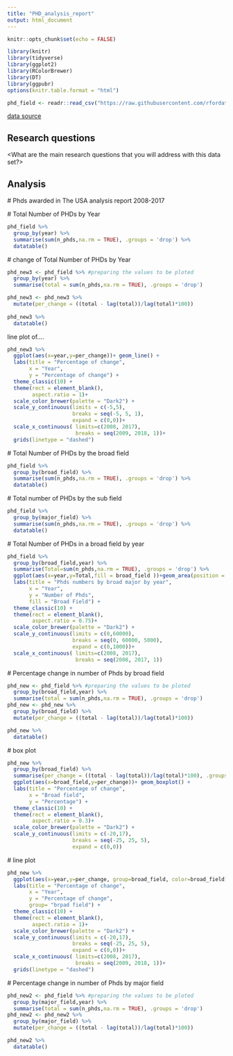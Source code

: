```yaml
---
title: "PHD_analysis_report"
output: html_document
---
```


```r
knitr::opts_chunk$set(echo = FALSE)

library(knitr)
library(tidyverse)
library(ggplot2)
library(RColorBrewer)
library(DT)
library(ggpubr)
options(knitr.table.format = "html")
```

```r
phd_field <- readr::read_csv("https://raw.githubusercontent.com/rfordatascience/tidytuesday/master/data/2019/2019-02-19/phd_by_field.csv")

```

[data source](https://github.com/rfordatascience/tidytuesday/tree/master/data/2019/2019-02-19)

## Research questions

<What are the main research questions that you will address with this data set?>

## Analysis

\# Phds awarded in The USA analysis report 2008-2017\

\# Total Number of PHDs by Year\ 

```r
phd_field %>% 
  group_by(year) %>% 
  summarise(sum(n_phds,na.rm = TRUE), .groups = 'drop') %>% 
  datatable()
```

\# change of Total Number of PHDs by Year\ 

```r
phd_new3 <- phd_field %>% #preparing the values to be ploted 
  group_by(year) %>% 
  summarise(total = sum(n_phds,na.rm = TRUE), .groups = 'drop')

phd_new3 <- phd_new3 %>% 
  mutate(per_change = ((total - lag(total))/lag(total)*100))
         
phd_new3 %>% 
  datatable()
```

line plot of.... 

```r
phd_new3 %>% 
  ggplot(aes(x=year,y=per_change))+ geom_line() +
  labs(title = "Percentage of change", 
       x = "Year",
       y = "Percentage of change") +
  theme_classic(10) +
  theme(rect = element_blank(),
        aspect.ratio = 1)+
  scale_color_brewer(palette = "Dark2") +
  scale_y_continuous(limits = c(-5,5),
                     breaks = seq(-5, 5, 1),
                     expand = c(0,0))+ 
  scale_x_continuous( limits=c(2008, 2017),
                      breaks = seq(2009, 2018, 1))+
  grids(linetype = "dashed")
```


\# Total Number of PHDs by the broad field\

```r
phd_field %>% 
  group_by(broad_field) %>% 
  summarise(sum(n_phds,na.rm = TRUE), .groups = 'drop') %>% 
  datatable()
```


\# Total number of PHDs by the sub field \

```r
phd_field %>% 
  group_by(major_field) %>% 
  summarise(sum(n_phds,na.rm = TRUE), .groups = 'drop') %>% 
  datatable()
```


\# Total Number of PHDs in a broad field by year\

```r
phd_field %>%
  group_by(broad_field,year) %>% 
  summarise(Total=sum(n_phds,na.rm = TRUE), .groups = 'drop') %>% 
  ggplot(aes(x=year,y=Total,fill = broad_field ))+geom_area(position = 'stack')+
  labs(title = "Phds numbers by broad major by year", 
       x = "Year",
       y = "Number of Phds",
       fill = "Broad Field") +
  theme_classic(10) +
  theme(rect = element_blank(),
        aspect.ratio = 0.75)+
  scale_color_brewer(palette = "Dark2") +
  scale_y_continuous(limits = c(0,60000),
                     breaks = seq(0, 60000, 5000),
                     expand = c(0,1000))+ 
  scale_x_continuous( limits=c(2008, 2017),
                      breaks = seq(2008, 2017, 1))
```



\# Percentage change in number of Phds by broad field\ 

```r
phd_new <- phd_field %>% #preparing the values to be ploted 
  group_by(broad_field,year) %>% 
  summarise(total = sum(n_phds,na.rm = TRUE), .groups = 'drop')
phd_new <- phd_new %>% 
  group_by(broad_field) %>% 
  mutate(per_change = ((total - lag(total))/lag(total)*100))

phd_new %>% 
  datatable()
```


\# box plot\

```r
phd_new %>% 
  group_by(broad_field) %>% 
  summarise(per_change = ((total - lag(total))/lag(total)*100), .groups = 'drop') %>% 
  ggplot(aes(x=broad_field,y=per_change))+ geom_boxplot() +
  labs(title = "Percentage of change", 
       x = "Broad field",
       y = "Percentage") +
  theme_classic(10) +
  theme(rect = element_blank(),
        aspect.ratio = 0.3)+
  scale_color_brewer(palette = "Dark2") +
  scale_y_continuous(limits = c(-20,17),
                     breaks = seq(-25, 25, 5),
                     expand = c(0,0)) 

```

 
\# line plot \
```r
phd_new %>% 
  ggplot(aes(x=year,y=per_change, group=broad_field, color=broad_field))+ geom_line() +
  labs(title = "Percentage of change", 
       x = "Year",
       y = "Percentage of change",
       group= "brpad field") +
  theme_classic(10) +
  theme(rect = element_blank(),
        aspect.ratio = 1)+
  scale_color_brewer(palette = "Dark2") +
  scale_y_continuous(limits = c(-20,17),
                     breaks = seq(-25, 25, 5),
                     expand = c(0,0))+ 
  scale_x_continuous( limits=c(2008, 2017),
                      breaks = seq(2009, 2018, 1))+
  grids(linetype = "dashed")

```

\# Percentage change in number of Phds by major field\ 

```r
phd_new2 <- phd_field %>% #preparing the values to be ploted 
  group_by(major_field,year) %>% 
  summarise(total = sum(n_phds,na.rm = TRUE), .groups = 'drop')
phd_new2 <- phd_new2 %>% 
  group_by(major_field) %>% 
  mutate(per_change = ((total - lag(total))/lag(total)*100))

phd_new2 %>% 
  datatable()
```


